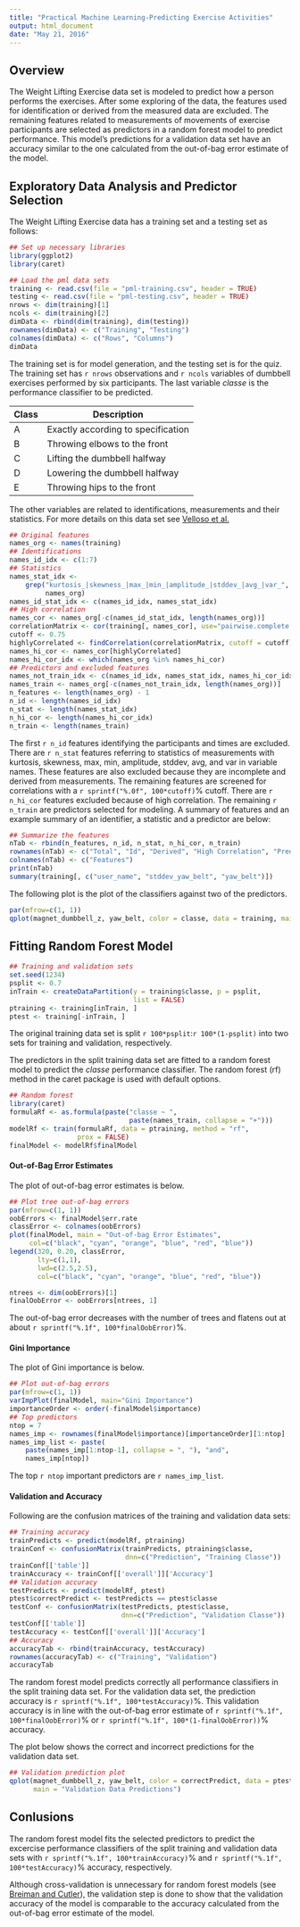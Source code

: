 ```yaml
---
title: "Practical Machine Learning-Predicting Exercise Activities"
output: html_document
date: "May 21, 2016"
---
```

## Overview

The Weight Lifting Exercise data set is modeled to predict how a person performs the exercises. After some exploring of the data, the features used for identification or derived from the measured data are excluded. The remaining features related to measurements of movements of exercise participants are selected as predictors in a random forest model to predict performance. This model's predictions for a validation data set have an accuracy similar to the one calculated from the out-of-bag error estimate of the model. 

## Exploratory Data Analysis and Predictor Selection

The Weight Lifting Exercise data has a training set and a testing set as follows:

```r
## Set up necessary libraries
library(ggplot2)
library(caret)
```

```r
## Load the pml data sets
training <- read.csv(file = "pml-training.csv", header = TRUE)
testing <- read.csv(file = "pml-testing.csv", header = TRUE)
nrows <- dim(training)[1]
ncols <- dim(training)[2]
dimData <- rbind(dim(training), dim(testing))
rownames(dimData) <- c("Training", "Testing")
colnames(dimData) <- c("Rows", "Columns")
dimData
```

The training set is for model generation, and the testing set is for the quiz. The training set has `r nrows` observations and `r ncols` variables of dumbbell exercises performed by six participants. The last variable $classe$ is the performance classifier to be predicted.

Class | Description
-------| ------------
A      | Exactly according to specification   
B      | Throwing elbows to the front
C      | Lifting the dumbbell halfway
D      | Lowering the dumbbell halfway
E      | Throwing hips to the front

The other variables are related to identifications, measurements and their statistics. For more details on this data set see [Velloso et al.](http://groupware.les.inf.puc-rio.br/har)

```r
## Original features
names_org <- names(training)
## Identifications
names_id_idx <- c(1:7)
## Statistics
names_stat_idx <- 
    grep("kurtosis_|skewness_|max_|min_|amplitude_|stddev_|avg_|var_",
         names_org)
names_id_stat_idx <- c(names_id_idx, names_stat_idx)
## High correlation
names_cor <- names_org[-c(names_id_stat_idx, length(names_org))]
correlationMatrix <- cor(training[, names_cor], use="pairwise.complete.obs")
cutoff <- 0.75
highlyCorrelated <- findCorrelation(correlationMatrix, cutoff = cutoff)
names_hi_cor <- names_cor[highlyCorrelated]
names_hi_cor_idx <- which(names_org %in% names_hi_cor)
## Predictors and excluded features 
names_not_train_idx <- c(names_id_idx, names_stat_idx, names_hi_cor_idx)
names_train <- names_org[-c(names_not_train_idx, length(names_org))]
n_features <- length(names_org) - 1
n_id <- length(names_id_idx)
n_stat <- length(names_stat_idx)
n_hi_cor <- length(names_hi_cor_idx)
n_train <- length(names_train)
```

The first `r n_id` features identifying the participants and times are excluded. There are `r n_stat` features referring to statistics of measurements with kurtosis, skewness, max, min, amplitude, stddev, avg, and var in variable names. These features are also excluded because they are incomplete and derived from measurements. The remaining features are screened for correlations with a `r sprintf("%.0f", 100*cutoff)`% cutoff. There are `r n_hi_cor` features excluded because of high correlation. The remaining `r n_train` are predictors selected for  modeling. A summary of features and an example summary of an identifier, a statistic and a predictor are below:

```r
## Summarize the features
nTab <- rbind(n_features, n_id, n_stat, n_hi_cor, n_train)
rownames(nTab) <- c("Total", "Id", "Derived", "High Correlation", "Predictor")
colnames(nTab) <- c("Features")
print(nTab)
summary(training[, c("user_name", "stddev_yaw_belt", "yaw_belt")])
```

The following plot is the plot of the classifiers against two of the predictors.

```r
par(mfrow=c(1, 1))
qplot(magnet_dumbbell_z, yaw_belt, color = classe, data = training, main = "Training Data")
```

## Fitting Random Forest Model

```r
## Training and validation sets
set.seed(1234)
psplit <- 0.7
inTrain <- createDataPartition(y = training$classe, p = psplit,
                               list = FALSE)
ptraining <- training[inTrain, ]
ptest <- training[-inTrain, ]
```

The original training data set is split `r 100*psplit`:`r 100*(1-psplit)` into two sets for training and validation, respectively.

The predictors in the split training data set are fitted to a random forest model to predict the $classe$ performance classifier. The random forest (rf) method in the caret package is used with default options.

```r
## Random forest
library(caret)
formulaRf <- as.formula(paste("classe ~ ", 
                              paste(names_train, collapse = "+")))
modelRf <- train(formulaRf, data = ptraining, method = "rf", 
                 prox = FALSE)
finalModel <- modelRf$finalModel
```

#### Out-of-Bag Error Estimates

The plot of out-of-bag error estimates is below.

```r
## Plot tree out-of-bag errors
par(mfrow=c(1, 1))
oobErrors <- finalModel$err.rate
classError <- colnames(oobErrors)
plot(finalModel, main = "Out-of-bag Error Estimates",
     col=c("black", "cyan", "orange", "blue", "red", "blue"))
legend(320, 0.20, classError,
       lty=c(1,1),
       lwd=c(2.5,2.5), 
       col=c("black", "cyan", "orange", "blue", "red", "blue"))

ntrees <- dim(oobErrors)[1]
finalOobError <- oobErrors[ntrees, 1]
```

The out-of-bag error decreases with the number of trees and flatens out at about `r sprintf("%.1f", 100*finalOobError)`%.

#### Gini Importance

The plot of Gini importance is below.

```r
## Plot out-of-bag errors
par(mfrow=c(1, 1))
varImpPlot(finalModel, main="Gini Importance")
importanceOrder <- order(-finalModel$importance)
## Top predictors
ntop = 7
names_imp <- rownames(finalModel$importance)[importanceOrder][1:ntop]
names_imp_list <- paste(
    paste(names_imp[1:ntop-1], collapse = ", "), "and",
    names_imp[ntop])

```

The top `r ntop` important predictors are `r names_imp_list`.

#### Validation and Accuracy

Following are the confusion matrices of the training and validation data sets:

```r
## Training accuracy
trainPredicts <- predict(modelRf, ptraining)
trainConf <- confusionMatrix(trainPredicts, ptraining$classe,
                             dnn=c("Prediction", "Training Classe"))
trainConf[['table']]
trainAccuracy <- trainConf[['overall']]['Accuracy']
## Validation accuracy
testPredicts <- predict(modelRf, ptest)
ptest$correctPredict <- testPredicts == ptest$classe
testConf <- confusionMatrix(testPredicts, ptest$classe,
                            dnn=c("Prediction", "Validation Classe"))
testConf[['table']]
testAccuracy <- testConf[['overall']]['Accuracy']
## Accuracy
accuracyTab <- rbind(trainAccuracy, testAccuracy)
rownames(accuracyTab) <- c("Training", "Validation")
accuracyTab
```

The random forest model predicts correctly all performance classifiers in the split training data set. For the validation data set, the prediction accuracy is `r sprintf("%.1f", 100*testAccuracy)`%. This validation accuracy is in line with the out-of-bag error estimate of `r sprintf("%.1f", 100*finalOobError)`% or `r sprintf("%.1f", 100*(1-finalOobError))`% accuracy.

The plot below shows the correct and incorrect predictions for the validation data set.

```r
## Validation prediction plot
qplot(magnet_dumbbell_z, yaw_belt, color = correctPredict, data = ptest,
      main = "Validation Data Predictions")
```

## Conlusions

The random forest model fits the selected predictors to predict the excercise performance classifiers of the split training and validation data sets with `r sprintf("%.1f", 100*trainAccuracy)`% and `r sprintf("%.1f", 100*testAccuracy)`% accuracy, respectively.

Although cross-validation is unnecessary for random forest models (see [Breiman and Cutler](http://www.stat.berkeley.edu/~breiman/RandomForests/cc_home.htm#ooberr)), the validation step is done to show that the validation accuracy of the model is comparable to the accuracy calculated from the out-of-bag error estimate of the model.
